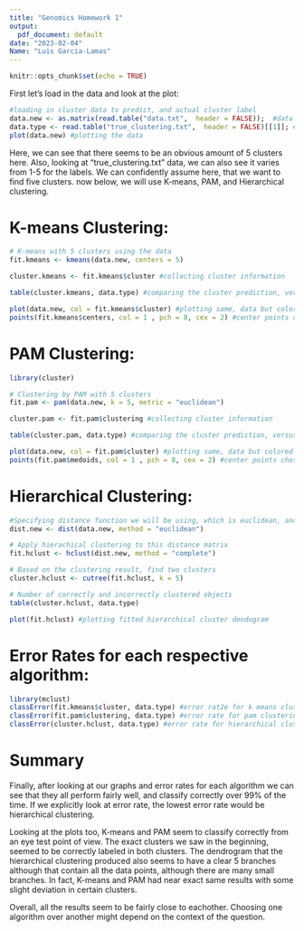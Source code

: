 ---
title: "Genomics Homework 1"
output:
  pdf_document: default
date: "2023-02-04"
Name: "Luis Garcia-Lamas"
---

```{r setup, include=FALSE}
knitr::opts_chunk$set(echo = TRUE)
```

First let's load in the data and look at the plot:

```{r}
#loading in cluster data to predict, and actual cluster label
data.new <- as.matrix(read.table("data.txt",  header = FALSE));  #data we are interested in clustering
data.type <- read.table("true_clustering.txt",  header = FALSE)[[1]]; #correct label for each data point
plot(data.new) #plotting the data
```

Here, we can see that there seems to be an obvious amount of 5 clusters here. Also, looking at "true_clustering.txt" data, we can also see it varies from 1-5 for the labels. We can confidently assume here, that we want to find five clusters. now below, we will use K-means, PAM, and Hierarchical clustering. 
\newpage

# K-means Clustering:

```{r}
# K-means with 5 clusters using the data
fit.kmeans <- kmeans(data.new, centers = 5)

cluster.kmeans <- fit.kmeans$cluster #collecting cluster information

table(cluster.kmeans, data.type) #comparing the cluster prediction, versus the actual label

plot(data.new, col = fit.kmeans$cluster) #plotting same, data but colored with our prediction
points(fit.kmeans$centers, col = 1 , pch = 8, cex = 2) #center points chosen based on the algorithm

```


# PAM Clustering:

```{r}
library(cluster)

# Clustering by PAM with 5 clusters
fit.pam <- pam(data.new, k = 5, metric = "euclidean")

cluster.pam <- fit.pam$clustering #collecting cluster information

table(cluster.pam, data.type) #comparing the cluster prediction, versus the actual label

plot(data.new, col = fit.pam$cluster) #plotting same, data but colored with our prediction
points(fit.pam$medoids, col = 1 , pch = 8, cex = 2) #center points chosen based on the algorithm
```


# Hierarchical Clustering:


```{r}
#Specifying distance function we will be using, which is euclidean, and collecting distances
dist.new <- dist(data.new, method = "euclidean")

# Apply hierachical clustering to this distance matrix 
fit.hclust <- hclust(dist.new, method = "complete")

# Based on the clustering result, find two clusters
cluster.hclust <- cutree(fit.hclust, k = 5)

# Number of correctly and incorrectly clustered objects
table(cluster.hclust, data.type)

plot(fit.hclust) #plotting fitted hierarchical cluster dendogram


```

# Error Rates for each respective algorithm:

```{r}
library(mclust)
classError(fit.kmeans$cluster, data.type) #error rat2e for k means clustering
classError(fit.pam$clustering, data.type) #error rate for pam clustering
classError(cluster.hclust, data.type) #error rate for hierarchical clustering
```

# Summary

Finally, after looking at our graphs and error rates for each algorithm we can see that they all perform fairly well, and classify correctly over 99% of the time. If we explicitly look at error rate, the lowest error rate would be hierarchical clustering.

Looking at the plots too, K-means and PAM seem to classify correctly from an eye test point of view. The exact clusters we saw in the beginning, seemed to be correctly labeled in both clusters. The dendrogram that the hierarchical clustering produced also seems to have a clear 5 branches although that contain all the data points, although there are many small branches. In fact, K-means and PAM had near exact same results with some slight deviation in certain clusters. 

Overall, all the results seem to be fairly close to eachother. Choosing one algorithm over another might depend on the context of the question. 
